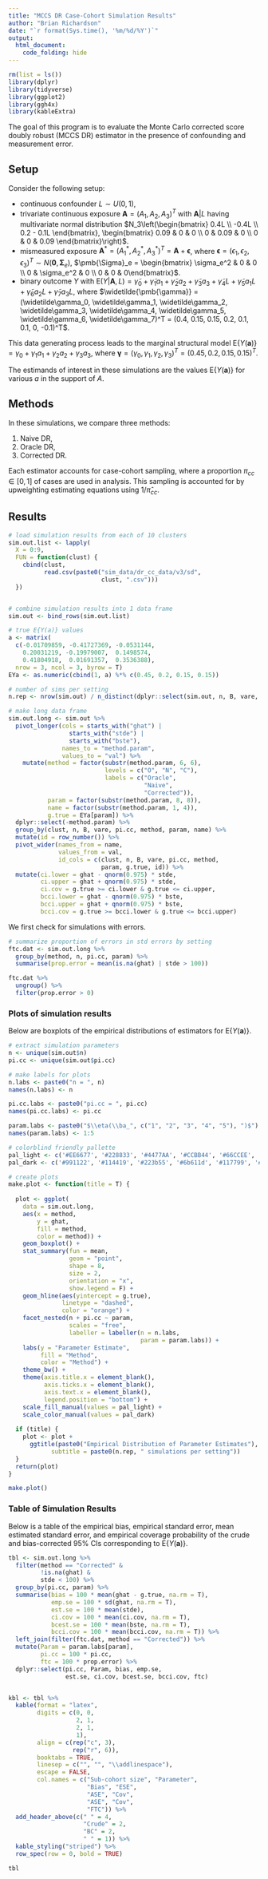 ---
title: "MCCS DR Case-Cohort Simulation Results"
author: "Brian Richardson"
date: "`r format(Sys.time(), '%m/%d/%Y')`"
output:
  html_document:
    code_folding: hide
---

```{r message = F, warning = F}

rm(list = ls())
library(dplyr)
library(tidyverse)
library(ggplot2)
library(ggh4x)
library(kableExtra)

```

The goal of this program is to evaluate the Monte Carlo corrected score doubly robust (MCCS DR) estimator in the presence of confounding and measurement error.

## Setup

Consider the following setup:

* continuous confounder $L \sim U(0, 1)$,
* trivariate continuous exposure $\pmb{A} = (A_1, A_2, A_3)^T$ with $\pmb{A}|L$ having multivariate normal distribution $N_3\left(\begin{bmatrix} 0.4L \\ -0.4L \\ 0.2 - 0.1L \end{bmatrix}, \begin{bmatrix} 0.09 & 0 & 0 \\ 0 & 0.09 & 0 \\ 0 & 0 & 0.09 \end{bmatrix}\right)$. 
* mismeasured exposure $\pmb{A}^* = (A^*_1, A^*_2,  A^*_3)^T = \pmb{A} + \pmb{\epsilon}$, where $\pmb{\epsilon} = (\epsilon_1, \epsilon_2, \epsilon_3)^T \sim N(\pmb{0}, \pmb{\Sigma}_e)$, $\pmb{\Sigma}_e = \begin{bmatrix} \sigma_e^2 & 0 & 0 \\ 0 & \sigma_e^2 & 0 \\ 0 & 0 & 0\end{bmatrix}$.
* binary outcome $Y$ with $\textrm{E}(Y|\pmb{A},L) =  \widetilde\gamma_0 + \widetilde\gamma_1 a_1 + \widetilde\gamma_2 a_2 + \widetilde\gamma_3 a_3 + \widetilde\gamma_4L + \widetilde\gamma_5 a_1L + \widetilde\gamma_6 a_2L + \widetilde\gamma_7 a_3L$, where $\widetilde{\pmb{\gamma}} = (\widetilde\gamma_0, \widetilde\gamma_1, \widetilde\gamma_2, \widetilde\gamma_3, \widetilde\gamma_4, \widetilde\gamma_5, \widetilde\gamma_6, \widetilde\gamma_7)^T = (0.4, 0.15, 0.15, 0.2, 0.1, 0.1, 0, -0.1)^T$.

This data generating process leads to the marginal structural model
$\textrm{E}\{Y(\pmb{a})\} = \gamma_0 + \gamma_1 a_1 + \gamma_2 a_2 + \gamma_3 a_3$, where $\pmb{\gamma} = (\gamma_0, \gamma_1, \gamma_2, \gamma_3)^T = (0.45, 0.2, 0.15, 0.15)^T$.

The estimands of interest in these simulations are the values $\textrm{E}\{Y(\pmb{a})\}$ for various $a$ in the support of $A$.

## Methods

In these simulations, we compare three methods:

1) Naive DR,
2) Oracle DR,
3) Corrected DR.

Each estimator accounts for case-cohort sampling, where a proportion $\pi_{cc} \in [0,1]$ of cases are used in analysis. This sampling is accounted for by upweighting estimating equations using $1/ \widehat\pi_{cc}$.

## Results

```{r}

# load simulation results from each of 10 clusters
sim.out.list <- lapply(
  X = 0:9,
  FUN = function(clust) {
    cbind(clust,
          read.csv(paste0("sim_data/dr_cc_data/v3/sd",
                          clust, ".csv")))
  })


# combine simulation results into 1 data frame
sim.out <- bind_rows(sim.out.list)

# true E{Y(a)} values
a <- matrix(
  c(-0.01709859, -0.41727369, -0.0531144,
    0.20031219, -0.19979007,  0.1498574,
    0.41804918,  0.01691357,  0.3536388),
  nrow = 3, ncol = 3, byrow = T)
EYa <- as.numeric(cbind(1, a) %*% c(0.45, 0.2, 0.15, 0.15))

# number of sims per setting
n.rep <- nrow(sim.out) / n_distinct(dplyr::select(sim.out, n, B, vare, pi.cc))

# make long data frame
sim.out.long <- sim.out %>% 
  pivot_longer(cols = starts_with("ghat") |
                 starts_with("stde") |
                 starts_with("bste"), 
               names_to = "method.param",
               values_to = "val") %>% 
    mutate(method = factor(substr(method.param, 6, 6),
                           levels = c("O", "N", "C"),
                           labels = c("Oracle",
                                      "Naive",
                                      "Corrected")),
           param = factor(substr(method.param, 8, 8)),
           name = factor(substr(method.param, 1, 4)),
           g.true = EYa[param]) %>% 
  dplyr::select(-method.param) %>% 
  group_by(clust, n, B, vare, pi.cc, method, param, name) %>% 
  mutate(id = row_number()) %>% 
  pivot_wider(names_from = name,
              values_from = val,
              id_cols = c(clust, n, B, vare, pi.cc, method,
                          param, g.true, id)) %>% 
  mutate(ci.lower = ghat - qnorm(0.975) * stde,
         ci.upper = ghat + qnorm(0.975) * stde,
         ci.cov = g.true >= ci.lower & g.true <= ci.upper,
         bcci.lower = ghat - qnorm(0.975) * bste,
         bcci.upper = ghat + qnorm(0.975) * bste,
         bcci.cov = g.true >= bcci.lower & g.true <= bcci.upper)

```

We first check for simulations with errors.

```{r}

# summarize proportion of errors in std errors by setting
ftc.dat <- sim.out.long %>% 
  group_by(method, n, pi.cc, param) %>% 
  summarise(prop.error = mean(is.na(ghat) | stde > 100))

ftc.dat %>% 
  ungroup() %>% 
  filter(prop.error > 0)

```

### Plots of simulation results

Below are boxplots of the empirical distributions of estimators for $\textrm{E}\{Y(\pmb{a})\}$.

```{r}

# extract simulation parameters
n <- unique(sim.out$n)
pi.cc <- unique(sim.out$pi.cc)

# make labels for plots
n.labs <- paste0("n = ", n)
names(n.labs) <- n

pi.cc.labs <- paste0("pi.cc = ", pi.cc)
names(pi.cc.labs) <- pi.cc

param.labs <- paste0("$\\eta(\\ba_", c("1", "2", "3", "4", "5"), ")$")
names(param.labs) <- 1:5

# colorblind friendly pallette
pal_light <- c('#EE6677', '#228833', '#4477AA', '#CCBB44', '#66CCEE', '#AA3377', '#BBBBBB')
pal_dark <- c('#991122', '#114419', '#223b55', '#6b611d', '#117799', '#55193b', '#5d5d5d')

```

```{r}

# create plots
make.plot <- function(title = T) {
  
  plot <- ggplot(
    data = sim.out.long,
    aes(x = method,
        y = ghat,
        fill = method,
        color = method)) +
    geom_boxplot() +
    stat_summary(fun = mean,
                 geom = "point",
                 shape = 8,
                 size = 2,
                 orientation = "x",
                 show.legend = F) +
    geom_hline(aes(yintercept = g.true),
               linetype = "dashed",
               color = "orange") +
    facet_nested(n + pi.cc ~ param,
                 scales = "free",
                 labeller = labeller(n = n.labs,
                                     param = param.labs)) +
    labs(y = "Parameter Estimate",
         fill = "Method",
         color = "Method") +
    theme_bw() +
    theme(axis.title.x = element_blank(),
          axis.ticks.x = element_blank(),
          axis.text.x = element_blank(),
          legend.position = "bottom") +
    scale_fill_manual(values = pal_light) +
    scale_color_manual(values = pal_dark)
  
  if (title) {
    plot <- plot + 
      ggtitle(paste0("Empirical Distribution of Parameter Estimates"),
            subtitle = paste0(n.rep, " simulations per setting"))
  }
  return(plot)
}

```

```{r fig.height=6}

make.plot()

```

### Table of Simulation Results

Below is a table of the empirical bias, empirical standard error, mean estimated standard error, and empirical coverage probability of the crude and bias-corrected 95% CIs corresponding to $\textrm{E}\{Y(\pmb{a})\}$.

```{r}

tbl <- sim.out.long %>% 
  filter(method == "Corrected" &
         !is.na(ghat) &
         stde < 100) %>% 
  group_by(pi.cc, param) %>% 
  summarise(bias = 100 * mean(ghat - g.true, na.rm = T),
            emp.se = 100 * sd(ghat, na.rm = T),
            est.se = 100 * mean(stde),
            ci.cov = 100 * mean(ci.cov, na.rm = T),
            bcest.se = 100 * mean(bste, na.rm = T),
            bcci.cov = 100 * mean(bcci.cov, na.rm = T)) %>% 
  left_join(filter(ftc.dat, method == "Corrected")) %>% 
  mutate(Param = param.labs[param],
         pi.cc = 100 * pi.cc,
         ftc = 100 * prop.error) %>% 
  dplyr::select(pi.cc, Param, bias, emp.se,
                est.se, ci.cov, bcest.se, bcci.cov, ftc)


kbl <- tbl %>% 
  kable(format = "latex",
        digits = c(0, 0,
                   2, 1,
                   2, 1,
                   1),
        align = c(rep("c", 3),
                  rep("r", 6)),
        booktabs = TRUE,
        linesep = c("", "", "\\addlinespace"),
        escape = FALSE,
        col.names = c("Sub-cohort size", "Parameter",
                      "Bias", "ESE",
                      "ASE", "Cov",
                      "ASE", "Cov",
                      "FTC")) %>%
  add_header_above(c(" " = 4,
                     "Crude" = 2,
                     "BC" = 2,
                     " " = 1)) %>% 
  kable_styling("striped") %>% 
  row_spec(row = 0, bold = TRUE)

tbl
```



